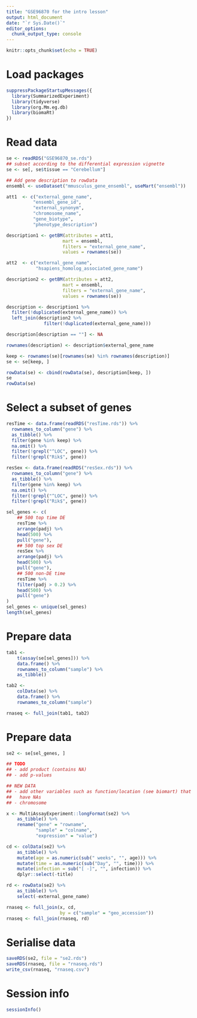 ```yaml
---
title: "GSE96870 for the intro lesson"
output: html_document
date: "`r Sys.Date()`"
editor_options:
  chunk_output_type: console
---
```


```r
knitr::opts_chunk$set(echo = TRUE)
```

# Load packages

```r
suppressPackageStartupMessages({
  library(SummarizedExperiment)
  library(tidyverse)
  library(org.Mm.eg.db)
  library(biomaRt)
})
```

# Read data

```r
se <- readRDS("GSE96870_se.rds")
## subset according to the differential expression vignette
se <- se[, se$tissue == "Cerebellum"]

## Add gene description to rowData
ensembl <- useDataset("mmusculus_gene_ensembl", useMart("ensembl"))

att1  <- c("external_gene_name",
          "ensembl_gene_id",
          "external_synonym",
          "chromosome_name", 
          "gene_biotype",
          "phenotype_description")

description1 <- getBM(attributes = att1,
                     mart = ensembl,
                     filters = "external_gene_name",
                     values = rownames(se))

att2  <- c("external_gene_name",
           "hsapiens_homolog_associated_gene_name")

description2 <- getBM(attributes = att2,
                     mart = ensembl,
                     filters = "external_gene_name",
                     values = rownames(se))

description <- description1 %>% 
  filter(!duplicated(external_gene_name)) %>% 
  left_join(description2 %>% 
              filter(!duplicated(external_gene_name))) 

description[description == ""] <- NA

rownames(description) <- description$external_gene_name

keep <- rownames(se)[rownames(se) %in% rownames(description)]
se <- se[keep, ]

rowData(se) <- cbind(rowData(se), description[keep, ])
se
rowData(se)
```

# Select a subset of genes

```r
resTime <- data.frame(readRDS("resTime.rds")) %>%
  rownames_to_column("gene") %>%
  as_tibble() %>%
  filter(gene %in% keep) %>% 
  na.omit() %>%
  filter(!grepl("^LOC", gene)) %>%
  filter(!grepl("Rik$", gene))

resSex <- data.frame(readRDS("resSex.rds")) %>%
  rownames_to_column("gene") %>%
  as_tibble() %>%
  filter(gene %in% keep) %>% 
  na.omit() %>%
  filter(!grepl("^LOC", gene)) %>%
  filter(!grepl("Rik$", gene))
```


```r
sel_genes <- c(
    ## 500 top time DE
    resTime %>%
    arrange(padj) %>%
    head(500) %>%
    pull("gene"),
    ## 500 top sex DE
    resSex %>%
    arrange(padj) %>%
    head(500) %>%
    pull("gene"),
    ## 500 non-DE time
    resTime %>%
    filter(padj > 0.2) %>%
    head(500) %>%
    pull("gene")
)
sel_genes <- unique(sel_genes)
length(sel_genes)
```

# Prepare data

```r
tab1 <-
    t(assay(se[sel_genes])) %>%
    data.frame() %>%
    rownames_to_column("sample") %>%
    as_tibble()

tab2 <-
    colData(se) %>%
    data.frame() %>%
    rownames_to_column("sample")

rnaseq <- full_join(tab1, tab2)
```

# Prepare data

```r
se2 <- se[sel_genes, ]

## TODO
## - add product (contains NA)
## - add p-values

## NEW DATA
## - add other variables such as function/location (see biomart) that
##   have NAs
## - chromosome

x <- MultiAssayExperiment::longFormat(se2) %>%
    as_tibble() %>%
    rename("gene" = "rowname",
           "sample" = "colname",
           "expression" = "value")

cd <- colData(se2) %>%
    as_tibble() %>% 
    mutate(age = as.numeric(sub(" weeks", "", age))) %>% 
    mutate(time = as.numeric(sub("Day", "", time))) %>% 
    mutate(infection = sub("[ -]", "", infection)) %>% 
    dplyr::select(-title)

rd <- rowData(se2) %>%
    as_tibble() %>% 
    select(-external_gene_name)
```

```r

rnaseq <- full_join(x, cd,
                    by = c("sample" = "geo_accession"))
rnaseq <- full_join(rnaseq, rd)
```

# Serialise data

```r
saveRDS(se2, file = "se2.rds")
saveRDS(rnaseq, file = "rnaseq.rds")
write_csv(rnaseq, "rnaseq.csv")
```

# Session info

```r
sessionInfo()
```
